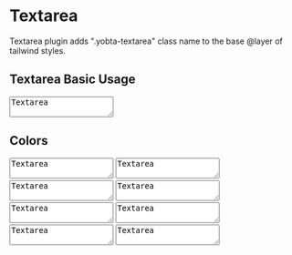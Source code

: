 

<Meta title="MDX/Textarea" />

# Textarea

Textarea plugin adds ".yobta-textarea" class name to the base @layer of tailwind styles.

## Textarea Basic Usage

<Canvas>
  <Story name="TextArea Usage">
    <TextArea>Textarea</TextArea>
  </Story>
</Canvas>

## Colors

<Canvas>
  <Story name="2">
    <TextArea className="border-2 yobta-ink-2">Textarea</TextArea>
  </Story>
</Canvas>

<Canvas>
  <Story name="Primary">
    <TextArea className="border-2 yobta-ink-primary">Textarea</TextArea>
  </Story>
</Canvas>

<Canvas>
  <Story name="Secondary">
    <TextArea className="border-2 yobta-ink-secondary">Textarea</TextArea>
  </Story>
</Canvas>

<Canvas>
  <Story name="Error">
    <TextArea className="border-2 yobta-ink-error">Textarea</TextArea>
  </Story>
</Canvas>

<Canvas>
  <Story name="Success">
    <TextArea className="border-2 yobta-ink-success">Textarea</TextArea>
  </Story>
</Canvas>

<Canvas>
  <Story name="Warning">
    <TextArea className="border-2 yobta-ink-warning">Textarea</TextArea>
  </Story>
</Canvas>

<Canvas>
  <Story name="Info">
    <TextArea className="border-2 yobta-ink-info">Textarea</TextArea>
  </Story>
</Canvas>

<Canvas>
  <Story name="Border">
    <TextArea className="border-2 yobta-ink-border">Textarea</TextArea>
  </Story>
</Canvas>
